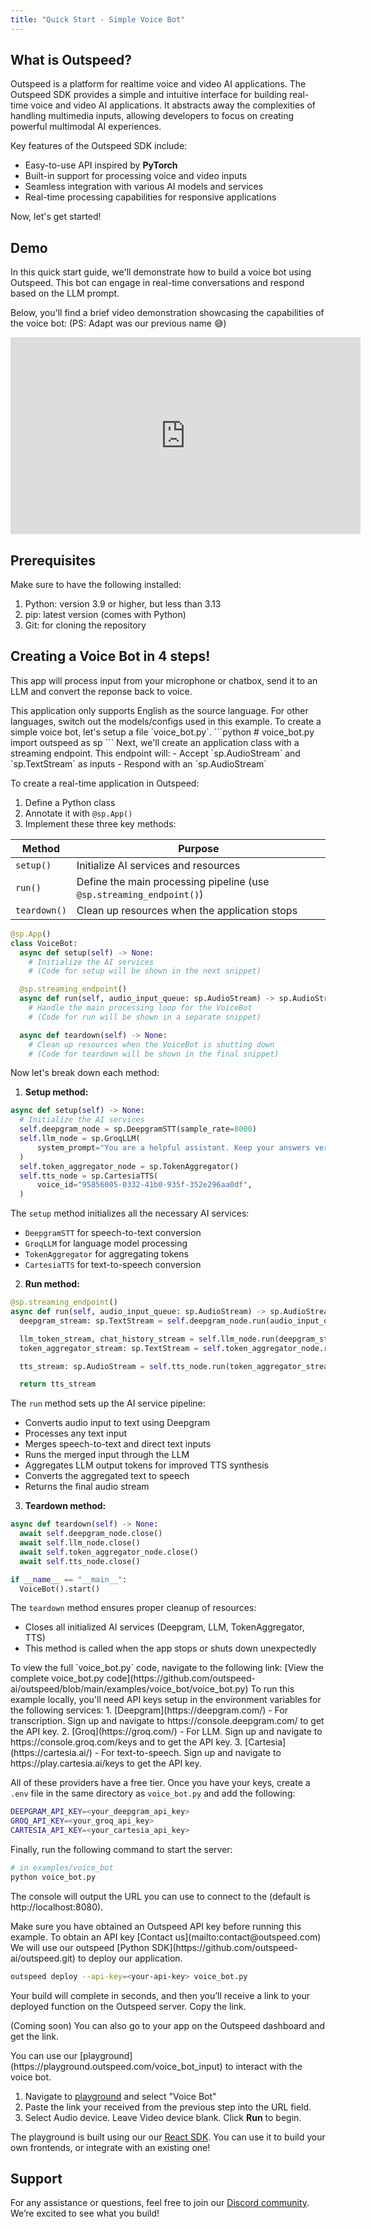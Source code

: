 ```yaml
---
title: "Quick Start - Simple Voice Bot"
---
```


## What is Outspeed?

Outspeed is a platform for realtime voice and video AI applications.
The Outspeed SDK provides a simple and intuitive interface for building real-time voice and video AI applications.
It abstracts away the complexities of handling multimedia inputs, allowing developers to focus on creating powerful multimodal AI experiences.

Key features of the Outspeed SDK include:

- Easy-to-use API inspired by **PyTorch**
- Built-in support for processing voice and video inputs
- Seamless integration with various AI models and services
- Real-time processing capabilities for responsive applications

Now, let's get started!

## Demo

In this quick start guide, we'll demonstrate how to build a voice bot using Outspeed.
This bot can engage in real-time conversations and respond based on the LLM prompt.

Below, you'll find a brief video demonstration showcasing the capabilities of the voice bot:
(PS: Adapt was our previous name 😅)

<iframe
  width="560"
  height="315"
  src="https://www.youtube.com/embed/32HnQDZ3Jfk?si=E24k_zNrufSQ9RPk"
  title="YouTube video player"
  frameborder="0"
  allow="accelerometer; autoplay; clipboard-write; encrypted-media; gyroscope; picture-in-picture; web-share"
  referrerpolicy="strict-origin-when-cross-origin"
  allowfullscreen
></iframe>

## Prerequisites

Make sure to have the following installed:

1. Python: version 3.9 or higher, but less than 3.13
2. pip: latest version (comes with Python)
3. Git: for cloning the repository

## **Creating a Voice Bot in 4 steps!**

This app will process input from your microphone or chatbox, send it to an LLM and convert the reponse back to voice.

<Info>
  This application only supports English as the source language. For other
  languages, switch out the models/configs used in this example.
</Info>

<Steps>

  <Step title="Install Dependencies">
    <InstallOutspeedSnippet />
  </Step>

  <Step title="Create VoiceBot application">
  To create a simple voice bot, let's setup a file `voice_bot.py`.
  ```python
  # voice_bot.py
  import outspeed as sp
  ```
  Next, we'll create an application class with a streaming endpoint. This endpoint will:
  - Accept `sp.AudioStream` and `sp.TextStream` as inputs
  - Respond with an `sp.AudioStream`

  To create a real-time application in Outspeed:
  1. Define a Python class
  2. Annotate it with `@sp.App()`
  3. Implement these three key methods:

  | Method | Purpose |
  |--------|---------|
  | `setup()` | Initialize AI services and resources |
  | `run()` | Define the main processing pipeline (use `@sp.streaming_endpoint()`) |
  | `teardown()` | Clean up resources when the application stops |

  ```python
@sp.App()
class VoiceBot:
    async def setup(self) -> None:
      # Initialize the AI services
      # (Code for setup will be shown in the next snippet)

    @sp.streaming_endpoint()
    async def run(self, audio_input_queue: sp.AudioStream) -> sp.AudioStream:
      # Handle the main processing loop for the VoiceBot
      # (Code for run will be shown in a separate snippet)

    async def teardown(self) -> None:
      # Clean up resources when the VoiceBot is shutting down
      # (Code for teardown will be shown in the final snippet)
  ```

  Now let's break down each method:

  1. **Setup method:**
  ```python
  async def setup(self) -> None:
    # Initialize the AI services
    self.deepgram_node = sp.DeepgramSTT(sample_rate=8000)
    self.llm_node = sp.GroqLLM(
        system_prompt="You are a helpful assistant. Keep your answers very short. No special characters in responses.",
    )
    self.token_aggregator_node = sp.TokenAggregator()
    self.tts_node = sp.CartesiaTTS(
        voice_id="95856005-0332-41b0-935f-352e296aa0df",
    )
  ```
  The `setup` method initializes all the necessary AI services:
  - `DeepgramSTT` for speech-to-text conversion
  - `GroqLLM` for language model processing
  - `TokenAggregator` for aggregating tokens
  - `CartesiaTTS` for text-to-speech conversion

  2. **Run method:**
  ```python
  @sp.streaming_endpoint()
  async def run(self, audio_input_queue: sp.AudioStream) -> sp.AudioStream:
    deepgram_stream: sp.TextStream = self.deepgram_node.run(audio_input_queue)

    llm_token_stream, chat_history_stream = self.llm_node.run(deepgram_stream)
    token_aggregator_stream: sp.TextStream = self.token_aggregator_node.run(llm_token_stream)

    tts_stream: sp.AudioStream = self.tts_node.run(token_aggregator_stream)

    return tts_stream
  ```
  The `run` method sets up the AI service pipeline:
  - Converts audio input to text using Deepgram
  - Processes any text input
  - Merges speech-to-text and direct text inputs
  - Runs the merged input through the LLM
  - Aggregates LLM output tokens for improved TTS synthesis
  - Converts the aggregated text to speech
  - Returns the final audio stream

  3. **Teardown method:**
  ```python
  async def teardown(self) -> None:
    await self.deepgram_node.close()
    await self.llm_node.close()
    await self.token_aggregator_node.close()
    await self.tts_node.close()

  if __name__ == "__main__":
    VoiceBot().start()
  ```
  The `teardown` method ensures proper cleanup of resources:
  - Closes all initialized AI services (Deepgram, LLM, TokenAggregator, TTS)
  - This method is called when the app stops or shuts down unexpectedly


  <Warning>
  To view the full `voice_bot.py` code, navigate to the following link:
  [View the complete voice_bot.py code](https://github.com/outspeed-ai/outspeed/blob/main/examples/voice_bot/voice_bot.py)
  </Warning>

</Step>
  <Step title="Setup API Keys and Run">

<Tabs>

<Tab title="Local Server">
To run this example locally, you'll need API keys setup in the environment variables for the following services:
1. [Deepgram](https://deepgram.com/) - For transcription. Sign up and navigate to https://console.deepgram.com/ to get the API key.
2. [Groq](https://groq.com/) - For LLM. Sign up and navigate to https://console.groq.com/keys and to get the API key.
3. [Cartesia](https://cartesia.ai/) - For text-to-speech. Sign up and navigate to https://play.cartesia.ai/keys to get the API key.

All of these providers have a free tier. Once you have your keys, create a `.env` file in the same directory as `voice_bot.py` and add the following:

```bash
DEEPGRAM_API_KEY=<your_deepgram_api_key>
GROQ_API_KEY=<your_groq_api_key>
CARTESIA_API_KEY=<your_cartesia_api_key>
```

Finally, run the following command to start the server:

```bash
# in examples/voice_bot
python voice_bot.py
```

The console will output the URL you can use to connect to the (default is http://localhost:8080).

</Tab>

<Tab title="Outspeed Cloud">
<Info>
  Make sure you have obtained an Outspeed API key before running this example. To
  obtain an API key [Contact us](mailto:contact@outspeed.com)
</Info>
    We will use our outspeed [Python SDK](https://github.com/outspeed-ai/outspeed.git) to deploy our application.

```bash
outspeed deploy --api-key=<your-api-key> voice_bot.py
```

Your build will complete in seconds, and then you’ll receive a link to your deployed function on the Outspeed server. Copy the link.

(Coming soon) You can also go to your app on the Outspeed dashboard and get the link.

</Tab>

</Tabs>

  </Step>
  <Step title="Try it Out">
  You can use our [playground](https://playground.outspeed.com/voice_bot_input) to interact with the voice bot.
  
  1. Navigate to [playground](https://playground.outspeed.com/voice_bot_input) and select "Voice Bot"
  2. Paste the link your received from the previous step into the URL field.
  3. Select Audio device. Leave Video device blank. Click **Run** to begin.

The playground is built using our our [React SDK](/javascript/introduction).
You can use it to build your own frontends, or integrate with an existing one!

  </Step>
</Steps>

## Support

For any assistance or questions, feel free to join our [Discord community](https://discord.gg/cmfFw6SYvp). We’re excited to see what you build!
